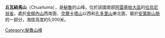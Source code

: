 {{Coord|14|59|12|S|72|26|49|W|display=title}}

'''丘瓦紐馬山'''（Chuañuma），是[[秘魯|秘魯]]的山峰，位於該國南部[[阿雷基帕大區|阿雷基帕大區]]的[[拉烏尼翁省_(秘魯)|拉烏尼翁省]]，處於[[皮柳內山_(拉烏尼翁省)|皮柳內山]]西南面、[[克爾卡塔山_(康德蘇約斯-拉烏尼翁)|克爾卡塔山]]以西和[[孔多里山_(康德蘇約斯省)|孔多里山]]東北面，屬於[[安第斯山脈|安第斯山脈]]的一部分，海拔高度約5,000米。

{{Peru-geo-stub}}
[[Category:秘魯山峰|Category:秘魯山峰]]